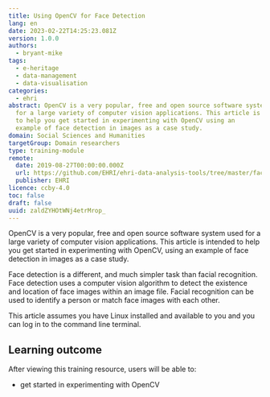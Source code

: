 ```yaml
---
title: Using OpenCV for Face Detection
lang: en
date: 2023-02-22T14:25:23.081Z
version: 1.0.0
authors:
  - bryant-mike
tags:
  - e-heritage
  - data-management
  - data-visualisation
categories:
  - ehri
abstract: OpenCV is a very popular, free and open source software system used
  for a large variety of computer vision applications. This article is intended
  to help you get started in experimenting with OpenCV using an
  example of face detection in images as a case study.
domain: Social Sciences and Humanities
targetGroup: Domain researchers
type: training-module
remote:
  date: 2019-08-27T00:00:00.000Z
  url: https://github.com/EHRI/ehri-data-analysis-tools/tree/master/face_detection_with_opencv
  publisher: EHRI
licence: ccby-4.0
toc: false
draft: false
uuid: zaldZYHOtWNj4etrMrop_
---
```

OpenCV is a very popular, free and open source software system used for a large variety of computer vision applications. This article is intended to help you get started in experimenting with OpenCV, using an example of face detection in images as a case study.

Face detection is a different, and much simpler task than facial recognition. Face detection uses a computer vision algorithm to detect the existence and location of face images within an image file. Facial recognition can be used to identify a person or match face images with each other.

This article assumes you have Linux installed and available to you and you can log in to the command line terminal.

## L﻿earning outcome

A﻿fter viewing this training resource, users will be able to:

- get started in experimenting with OpenCV

<ExternalResource title="Interested in learning more?" subtitle="Check out Using OpenCV for Face Detection" url="https://github.com/EHRI/ehri-data-analysis-tools/tree/master/face_detection_with_opencv#readme" />
